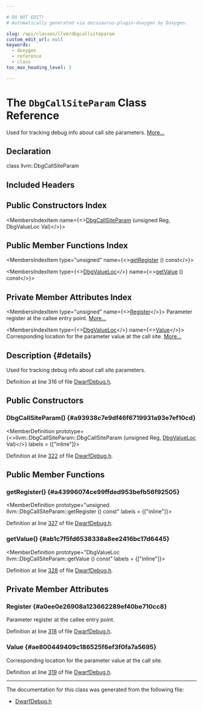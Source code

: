 ```yaml
---

# DO NOT EDIT!
# Automatically generated via docusaurus-plugin-doxygen by Doxygen.

slug: /api/classes/llvm/dbgcallsiteparam
custom_edit_url: null
keywords:
  - doxygen
  - reference
  - class
toc_max_heading_level: 3

---
```





# The `DbgCallSiteParam` Class Reference

<DoxygenPage pluginConfig={pluginConfig}>

Used for tracking debug info about call site parameters. <a href="#details">More...</a>

## Declaration

<CodeBlock>class llvm::DbgCallSiteParam</CodeBlock>

## Included Headers

<IncludesList>
<IncludesListItem
  filePath="CodeGen/AsmPrinter/DwarfDebug.h"
  permalink="/docs/api/files/lib/lib/codegen/lib/codegen/asmprinter/dwarfdebug-h"
  isLocal="true" />
</IncludesList>

## Public Constructors Index

<MembersIndex>

<MembersIndexItem
  name={<><a href="#a93938c7e9df46f6719931a93e7ef10cd">DbgCallSiteParam</a> (unsigned Reg, DbgValueLoc Val)</>}>
</MembersIndexItem>

</MembersIndex>

## Public Member Functions Index

<MembersIndex>

<MembersIndexItem
  type="unsigned"
  name={<><a href="#a43996074ce99ffded953befb56f92505">getRegister</a> () const</>}>
</MembersIndexItem>

<MembersIndexItem
  type={<><a href="/docs/api/classes/llvm/dbgvalueloc">DbgValueLoc</a></>}
  name={<><a href="#ab1c7f5fd6538338a8ee2416bc17d6445">getValue</a> () const</>}>
</MembersIndexItem>

</MembersIndex>

## Private Member Attributes Index

<MembersIndex>

<MembersIndexItem
  type="unsigned"
  name={<><a href="#a0ee0e26908a123662289ef40be710cc8">Register</a></>}>
Parameter register at the callee entry point. <a href="#a0ee0e26908a123662289ef40be710cc8">More...</a>
</MembersIndexItem>

<MembersIndexItem
  type={<><a href="/docs/api/classes/llvm/dbgvalueloc">DbgValueLoc</a></>}
  name={<><a href="#ae800449409c186525f6ef3f0fa7a5695">Value</a></>}>
Corresponding location for the parameter value at the call site. <a href="#ae800449409c186525f6ef3f0fa7a5695">More...</a>
</MembersIndexItem>

</MembersIndex>

## Description {#details}

Used for tracking debug info about call site parameters.

Definition at line 316 of file <a href="/docs/api/files/lib/lib/codegen/lib/codegen/asmprinter/dwarfdebug-h">DwarfDebug.h</a>.

<SectionDefinition>

## Public Constructors

### DbgCallSiteParam() {#a93938c7e9df46f6719931a93e7ef10cd}

<MemberDefinition
  prototype={<>llvm::DbgCallSiteParam::DbgCallSiteParam (unsigned Reg, <a href="/docs/api/classes/llvm/dbgvalueloc">DbgValueLoc</a> Val)</>}
  labels = {["inline"]}>

Definition at line <a href="/docs/api/files/lib/lib/codegen/lib/codegen/asmprinter/dwarfdebug-h/#l00322">322</a> of file <a href="/docs/api/files/lib/lib/codegen/lib/codegen/asmprinter/dwarfdebug-h">DwarfDebug.h</a>.
</MemberDefinition>

</SectionDefinition>

<SectionDefinition>

## Public Member Functions

### getRegister() {#a43996074ce99ffded953befb56f92505}

<MemberDefinition
  prototype="unsigned llvm::DbgCallSiteParam::getRegister () const"
  labels = {["inline"]}>

Definition at line <a href="/docs/api/files/lib/lib/codegen/lib/codegen/asmprinter/dwarfdebug-h/#l00327">327</a> of file <a href="/docs/api/files/lib/lib/codegen/lib/codegen/asmprinter/dwarfdebug-h">DwarfDebug.h</a>.
</MemberDefinition>

### getValue() {#ab1c7f5fd6538338a8ee2416bc17d6445}

<MemberDefinition
  prototype="DbgValueLoc llvm::DbgCallSiteParam::getValue () const"
  labels = {["inline"]}>

Definition at line <a href="/docs/api/files/lib/lib/codegen/lib/codegen/asmprinter/dwarfdebug-h/#l00328">328</a> of file <a href="/docs/api/files/lib/lib/codegen/lib/codegen/asmprinter/dwarfdebug-h">DwarfDebug.h</a>.
</MemberDefinition>

</SectionDefinition>

<SectionDefinition>

## Private Member Attributes

### Register {#a0ee0e26908a123662289ef40be710cc8}

<MemberDefinition
  prototype="unsigned llvm::DbgCallSiteParam::Register">
Parameter register at the callee entry point.

Definition at line <a href="/docs/api/files/lib/lib/codegen/lib/codegen/asmprinter/dwarfdebug-h/#l00318">318</a> of file <a href="/docs/api/files/lib/lib/codegen/lib/codegen/asmprinter/dwarfdebug-h">DwarfDebug.h</a>.
</MemberDefinition>

### Value {#ae800449409c186525f6ef3f0fa7a5695}

<MemberDefinition
  prototype="DbgValueLoc llvm::DbgCallSiteParam::Value">
Corresponding location for the parameter value at the call site.

Definition at line <a href="/docs/api/files/lib/lib/codegen/lib/codegen/asmprinter/dwarfdebug-h/#l00319">319</a> of file <a href="/docs/api/files/lib/lib/codegen/lib/codegen/asmprinter/dwarfdebug-h">DwarfDebug.h</a>.
</MemberDefinition>

</SectionDefinition>

<hr/>

The documentation for this class was generated from the following file:

<ul>
<li><a href="/docs/api/files/lib/lib/codegen/lib/codegen/asmprinter/dwarfdebug-h">DwarfDebug.h</a></li>
</ul>

</DoxygenPage>
